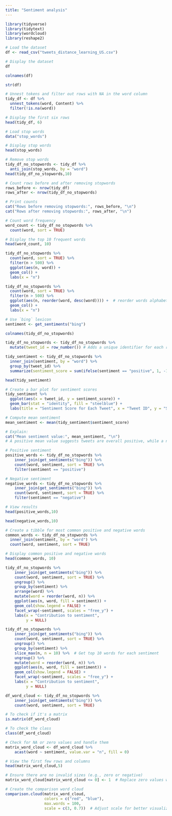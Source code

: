 ```yaml
---
title: "Sentiment analysis"
---
```



```r
library(tidyverse)
library(tidytext)
library(wordcloud)
library(reshape2)
```

```r
# Load the dataset
df <- read_csv("tweets_distance_learning_US.csv")

# Display the dataset
df
```

```r
colnames(df)
```

```r
str(df)
```

```r
# Unnest tokens and filter out rows with NA in the word column
tidy_df <- df %>%
  unnest_tokens(word, Content) %>%
  filter(!is.na(word))

# Display the first six rows
head(tidy_df, 6)
```

```r
# Load stop words
data("stop_words")

# Display stop words
head(stop_words)
```


```r
# Remove stop words
tidy_df_no_stopwords <- tidy_df %>%
  anti_join(stop_words, by = "word")
head(tidy_df_no_stopwords,10)
```

```r
# Count rows before and after removing stopwords
rows_before <- nrow(tidy_df)
rows_after <- nrow(tidy_df_no_stopwords)

# Print counts
cat("Rows before removing stopwords:", rows_before, "\n")
cat("Rows after removing stopwords:", rows_after, "\n")
```


```r
# Count word frequency
word_count <- tidy_df_no_stopwords %>%
  count(word, sort = TRUE)

# Display the top 10 frequent words
head(word_count, 10)

```

```r
tidy_df_no_stopwords %>%
  count(word, sort = TRUE) %>%
  filter(n > 500) %>%
  ggplot(aes(n, word)) +
  geom_col() +
  labs(x = "n")
```

```r
tidy_df_no_stopwords %>%
  count(word, sort = TRUE) %>%
  filter(n > 500) %>%
  ggplot(aes(n, reorder(word, desc(word)))) +  # reorder words alphabetically
  geom_col() +
  labs(x = "n")
```


```r
# Use `bing` lexicon
sentiment <- get_sentiments("bing")
```

```r
colnames(tidy_df_no_stopwords)
```
```r
tidy_df_no_stopwords <- tidy_df_no_stopwords %>%
  mutate(tweet_id = row_number()) # Adds a unique identifier for each row
```

```r
tidy_sentiment <- tidy_df_no_stopwords %>%
  inner_join(sentiment, by = "word") %>%
  group_by(tweet_id) %>% 
  summarize(sentiment_score = sum(ifelse(sentiment == "positive", 1, -1)))

head(tidy_sentiment)
```



```r
# Create a bar plot for sentiment scores
tidy_sentiment %>%
  ggplot(aes(x = tweet_id, y = sentiment_score)) +
  geom_bar(stat = "identity", fill = "steelblue") +
  labs(title = "Sentiment Score for Each Tweet", x = "Tweet ID", y = "Sentiment Score")

```


```r
# Compute mean sentiment
mean_sentiment <- mean(tidy_sentiment$sentiment_score)

# Explain:
cat("Mean sentiment value:", mean_sentiment, "\n")
# A positive mean value suggests tweets are overall positive, while a negative mean suggests negativity.

```


```r
# Positive sentiment
positive_words <- tidy_df_no_stopwords %>%
    inner_join(get_sentiments("bing")) %>%
    count(word, sentiment, sort = TRUE) %>%
    filter(sentiment == "positive")

# Negative sentiment 
negative_words <- tidy_df_no_stopwords %>%
    inner_join(get_sentiments("bing")) %>%
    count(word, sentiment, sort = TRUE) %>%
    filter(sentiment == "negative")

# View results
head(positive_words,10)
```

```r
head(negative_words,10)
```

```r
# Create a tibble for most common positive and negative words
common_words <- tidy_df_no_stopwords %>%
  inner_join(sentiment, by = "word") %>%
  count(word, sentiment, sort = TRUE)

# Display common positive and negative words
head(common_words, 10)
```


```r
tidy_df_no_stopwords %>%
    inner_join(get_sentiments("bing")) %>%
    count(word, sentiment, sort = TRUE) %>%
    ungroup() %>%
    group_by(sentiment) %>%
    arrange(word) %>%  
    mutate(word = reorder(word, n)) %>%
    ggplot(aes(n, word, fill = sentiment)) +
    geom_col(show.legend = FALSE) +
    facet_wrap(~sentiment, scales = "free_y") +
    labs(x = "Contribution to sentiment",
         y = NULL)
```

```r
tidy_df_no_stopwords %>%
    inner_join(get_sentiments("bing")) %>%
    count(word, sentiment, sort = TRUE) %>%
    ungroup() %>%
    group_by(sentiment) %>%
    slice_max(n, n = 10) %>%  # Get top 10 words for each sentiment
    ungroup() %>%
    mutate(word = reorder(word, n)) %>%
    ggplot(aes(n, word, fill = sentiment)) +
    geom_col(show.legend = FALSE) +
    facet_wrap(~sentiment, scales = "free_y") +
    labs(x = "Contribution to sentiment",
         y = NULL)
```



```r
df_word_cloud <- tidy_df_no_stopwords %>%
    inner_join(get_sentiments("bing")) %>%
    count(word, sentiment, sort = TRUE)

# To check if it's a matrix
is.matrix(df_word_cloud)

# To check the class
class(df_word_cloud)
```

```r
# Check for NA or zero values and handle them
matrix_word_cloud <- df_word_cloud %>%
    acast(word ~ sentiment, value.var = "n", fill = 0)

# View the first few rows and columns
head(matrix_word_cloud,5)
```

```r

# Ensure there are no invalid sizes (e.g., zero or negative)
matrix_word_cloud[matrix_word_cloud <= 0] <- 1  # Replace zero values with a small positive value

# Create the comparison word cloud
comparison.cloud(matrix_word_cloud,
                 colors = c("red", "blue"),
                 max.words = 100,
                 scale = c(3, 0.7))  # Adjust scale for better visualization

```
